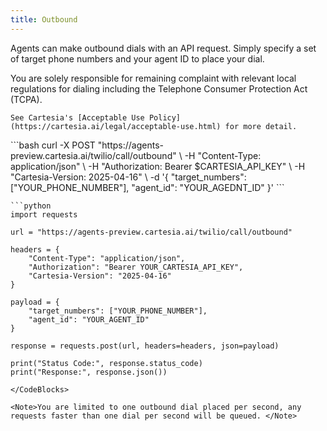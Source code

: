 ```yaml
---
title: Outbound
---
```


Agents can make outbound dials with an API request. Simply specify a set of target phone numbers and your agent ID
to place your dial.

<Warning title="Compliance" icon="triangle-exclamation">
    You are solely responsible for remaining complaint with relevant local regulations for dialing including the Telephone
    Consumer Protection Act (TCPA).

    See Cartesia's [Acceptable Use Policy](https://cartesia.ai/legal/acceptable-use.html) for more detail.
</Warning>

<CodeBlocks>
      ```bash
    curl -X POST "https://agents-preview.cartesia.ai/twilio/call/outbound" \
      -H "Content-Type: application/json" \
      -H "Authorization: Bearer $CARTESIA_API_KEY" \
      -H "Cartesia-Version: 2025-04-16" \
      -d '{
        "target_numbers": ["YOUR_PHONE_NUMBER"],
        "agent_id": "YOUR_AGEDNT_ID"
      }'
  ```

    ```python
    import requests

    url = "https://agents-preview.cartesia.ai/twilio/call/outbound"

    headers = {
        "Content-Type": "application/json",
        "Authorization": "Bearer YOUR_CARTESIA_API_KEY",
        "Cartesia-Version": "2025-04-16"
    }

    payload = {
        "target_numbers": ["YOUR_PHONE_NUMBER"],
        "agent_id": "YOUR_AGENT_ID"
    }

    response = requests.post(url, headers=headers, json=payload)

    print("Status Code:", response.status_code)
    print("Response:", response.json())
  ```
</CodeBlocks>

<Note>You are limited to one outbound dial placed per second, any requests faster than one dial per second will be queued. </Note>



